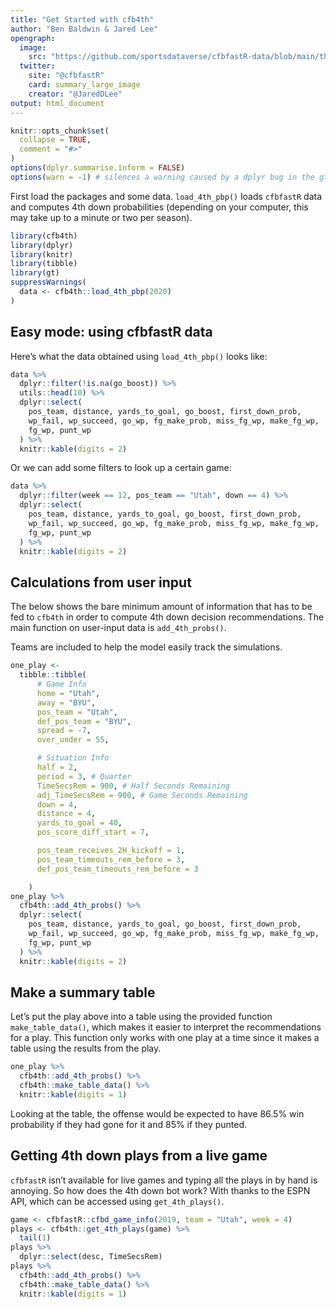 ---
title: "Get Started with cfb4th"
author: "Ben Baldwin & Jared Lee"
opengraph:
  image: 
    src: "https://github.com/sportsdataverse/cfbfastR-data/blob/main/themes/social_card_cfb4th.png?raw=true"
  twitter:
    site: "@cfbfastR"
    card: summary_large_image
    creator: "@JaredDLee"
output: html_document
---

```{r presetup, include = FALSE}
knitr::opts_chunk$set(
  collapse = TRUE,
  comment = "#>"
)
options(dplyr.summarise.inform = FALSE)
options(warn = -1) # silences a warning caused by a dplyr bug in the gt package
```

First load the packages and some data. `load_4th_pbp()` loads `cfbfastR` data and computes 4th down probabilities (depending on your computer, this may take up to a minute or two per season). 

```{r setup, message = FALSE}
library(cfb4th)
library(dplyr)
library(knitr)
library(tibble)
library(gt)
suppressWarnings(
  data <- cfb4th::load_4th_pbp(2020)
)
```

## Easy mode: using cfbfastR data

Here's what the data obtained using `load_4th_pbp()` looks like: 

```{r ex1}
data %>%
  dplyr::filter(!is.na(go_boost)) %>%
  utils::head(10) %>%
  dplyr::select(
    pos_team, distance, yards_to_goal, go_boost, first_down_prob, 
    wp_fail, wp_succeed, go_wp, fg_make_prob, miss_fg_wp, make_fg_wp, 
    fg_wp, punt_wp
  ) %>%
  knitr::kable(digits = 2)
```

Or we can add some filters to look up a certain game:

```{r ex2}
data %>%
  dplyr::filter(week == 12, pos_team == "Utah", down == 4) %>%
  dplyr::select(
    pos_team, distance, yards_to_goal, go_boost, first_down_prob, 
    wp_fail, wp_succeed, go_wp, fg_make_prob, miss_fg_wp, make_fg_wp, 
    fg_wp, punt_wp
  ) %>%
  knitr::kable(digits = 2)
```



## Calculations from user input

The below shows the bare minimum amount of information that has to be fed to `cfb4th` in order to compute 4th down decision recommendations. The main function on user-input data is `add_4th_probs()`.

Teams are included to help the model easily track the simulations.

```{r ex3}
one_play <-
  tibble::tibble(
      # Game Info
      home = "Utah",
      away = "BYU",
      pos_team = "Utah",
      def_pos_team = "BYU",
      spread = -7,
      over_under = 55,

      # Situation Info
      half = 2,
      period = 3, # Quarter
      TimeSecsRem = 900, # Half Seconds Remaining
      adj_TimeSecsRem = 900, # Game Seconds Remaining
      down = 4,
      distance = 4,
      yards_to_goal = 40,
      pos_score_diff_start = 7,

      pos_team_receives_2H_kickoff = 1,
      pos_team_timeouts_rem_before = 3,
      def_pos_team_timeouts_rem_before = 3

    )
one_play %>%
  cfb4th::add_4th_probs() %>%
  dplyr::select(
    pos_team, distance, yards_to_goal, go_boost, first_down_prob, 
    wp_fail, wp_succeed, go_wp, fg_make_prob, miss_fg_wp, make_fg_wp, 
    fg_wp, punt_wp
  ) %>%
  knitr::kable(digits = 2)
```

## Make a summary table

Let's put the play above into a table using the provided function `make_table_data()`, which makes it easier to interpret the recommendations for a play. This function only works with one play at a time since it makes a table using the results from the play.

```{r table1}
one_play %>%
  cfb4th::add_4th_probs() %>%
  cfb4th::make_table_data() %>%
  knitr::kable(digits = 1)
```

Looking at the table, the offense would be expected to have 86.5% win probability if they had gone for it and 85% if they punted. 


## Getting 4th down plays from a live game

`cfbfastR` isn't available for live games and typing all the plays in by hand is annoying. So how does the 4th down bot work? With thanks to the ESPN API, which can be accessed using `get_4th_plays()`.

```{r espn}
game <- cfbfastR::cfbd_game_info(2019, team = "Utah", week = 4)
plays <- cfb4th::get_4th_plays(game) %>% 
  tail(1)
plays %>% 
  dplyr::select(desc, TimeSecsRem)
plays %>% 
  cfb4th::add_4th_probs() %>%
  cfb4th::make_table_data() %>%
  knitr::kable(digits = 1)
```



